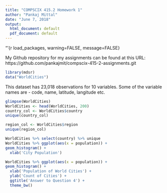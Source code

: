 ```yaml
---
title: "COMPSCIX 415.2 Homework 1"
author: "Pankaj Mittal"
date: "June 7, 2018"
output:
  html_document: default
  pdf_document: default
---
```

“‘{r load_packages, warning=FALSE, message=FALSE}

My Github repository for my assignments can be found at this URL: https://github.com/pankajmit/compscix-415-2-assignments.git

```r
library(mdsr)
data("WorldCities")

```

This dataset has 23,018 observations for 10 variables.
Some of the variable names are - code, name, latitude, langitude etc.


```r
glimpse(WorldCities)
WorldCities <- head(WorldCities, 200)
country_col <- WorldCities$country
unique(country_col)

region_col <- WorldCities$region
unique(region_col)

```

```r
WorldCities %>% select(country) %>% unique
WorldCities %>% ggplot(aes(x = population)) +
geom_histogram() +
  xlab('City Population')
```
```r
WorldCities %>% ggplot(aes(x = population)) +
geom_histogram() +
  xlab('Population of World Cities') +
  ylab('Count of Cities') +
  ggtitle('Answer to Question 4') +
  theme_bw()

```

